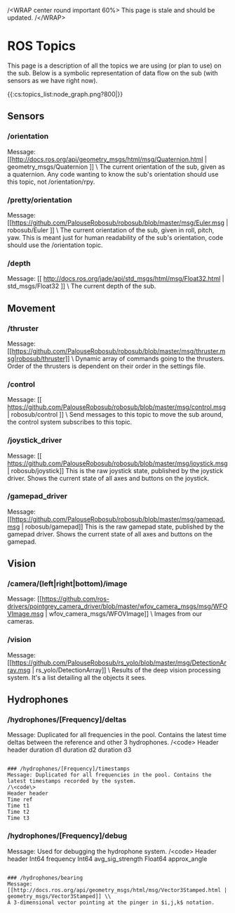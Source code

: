 /\<WRAP center round important 60%\>
This page is stale and should be updated.
/\</WRAP\>

# ROS Topics
This page is a description of all the topics we are using (or plan to use) on the sub. Below is a symbolic representation of data flow on the sub (with sensors as we have right now).

\{\{:cs:topics_list:node_graph.png?800|\}\}
## Sensors
### /orientation
Message: [[http://docs.ros.org/api/geometry_msgs/html/msg/Quaternion.html | geometry_msgs/Quaternion ]] \\
The current orientation of the sub, given as a quaternion. Any code wanting to know the sub's orientation should use this topic, not /orientation/rpy.

### /pretty/orientation
Message: [[https://github.com/PalouseRobosub/robosub/blob/master/msg/Euler.msg | robosub/Euler ]] \\
The current orientation of the sub, given in roll, pitch, yaw. This is meant just for human readability of the sub's orientation, code should use the /orientation topic.

### /depth
Message: [[ http://docs.ros.org/jade/api/std_msgs/html/msg/Float32.html | std_msgs/Float32 ]] \\
The current depth of the sub.

## Movement
### /thruster
Message: [[https://github.com/PalouseRobosub/robosub/blob/master/msg/thruster.msg|robosub/thruster]] \\
Dynamic array of commands going to the thrusters. Order of the thrusters is dependent on their order in the settings file.


### /control
Message: [[ https://github.com/PalouseRobosub/robosub/blob/master/msg/control.msg | robosub/control ]] \\
Send messages to this topic to move the sub around, the control system subscribes to this topic.


### /joystick_driver
Message: [[ https://github.com/PalouseRobosub/robosub/blob/master/msg/joystick.msg| robosub/joystick]]
This is the raw joystick state, published by the joystick driver. Shows the current state of all axes and buttons on the joystick.

### /gamepad_driver
Message: [[https://github.com/PalouseRobosub/robosub/blob/master/msg/gamepad.msg | robosub/gamepad]]
This is the raw gamepad state, published by the gamepad driver. Shows the current state of all axes and buttons on the gamepad.

## Vision

### /camera/(left|right|bottom)/image
Message: [[https://github.com/ros-drivers/pointgrey_camera_driver/blob/master/wfov_camera_msgs/msg/WFOVImage.msg | wfov_camera_msgs/WFOVImage]] \\
Images from our cameras.

### /vision
Message: [[https://github.com/PalouseRobosub/rs_yolo/blob/master/msg/DetectionArray.msg | rs_yolo/DetectionArray]] \\
Results of the deep vision processing system. It's a list detailing all the objects it sees.

## Hydrophones

### /hydrophones/[Frequency]/deltas
Message: Duplicated for all frequencies in the pool. Contains the latest time deltas between the reference and other 3 hydrophones.
/\<code\>
Header header
duration d1
duration d2
duration d3
```

### /hydrophones/[Frequency]/timestamps
Message: Duplicated for all frequencies in the pool. Contains the latest timestamps recorded by the system.
/\<code\>
Header header
Time ref
Time t1
Time t2
Time t3
```

### /hydrophones/[Frequency]/debug
Message: Used for debugging the hydrophone system.
/\<code\>
Header header
Int64 frequency
Int64 avg_sig_strength
Float64 approx_angle
```

### /hydrophones/bearing
Message: [[http://docs.ros.org/api/geometry_msgs/html/msg/Vector3Stamped.html | geometry_msgs/Vector3Stamped]] \\
A 3-dimensional vector pointing at the pinger in $i,j,k$ notation.
